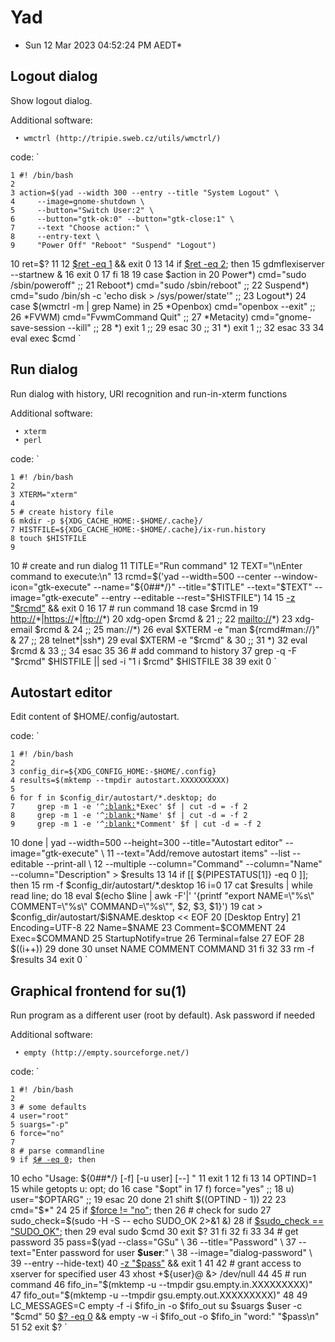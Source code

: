 =Yad=

*Sun 12 Mar 2023 04:52:24 PM AEDT*

== Logout dialog ==

Show logout dialog.

Additional software:

  • wmctrl (http://tripie.sweb.cz/utils/wmctrl/)

code:
`
 1 #! /bin/bash
 2
 3 action=$(yad --width 300 --entry --title "System Logout" \
 4     --image=gnome-shutdown \
 5     --button="Switch User:2" \
 6     --button="gtk-ok:0" --button="gtk-close:1" \
 7     --text "Choose action:" \
 8     --entry-text \
 9     "Power Off" "Reboot" "Suspend" "Logout")
10 ret=$?
11
12 [[ $ret -eq 1 ]] && exit 0
13
14 if [[ $ret -eq 2 ]]; then
15     gdmflexiserver --startnew &
16     exit 0
17 fi
18
19 case $action in
20     Power*) cmd="sudo /sbin/poweroff" ;;
21     Reboot*) cmd="sudo /sbin/reboot" ;;
22     Suspend*) cmd="sudo /bin/sh -c 'echo disk > /sys/power/state'" ;;
23     Logout*)
24     case $(wmctrl -m | grep Name) in
25         *Openbox) cmd="openbox --exit" ;;
26         *FVWM) cmd="FvwmCommand Quit" ;;
27             *Metacity) cmd="gnome-save-session --kill" ;;
28         *) exit 1 ;;
29     esac
30     ;;
31     *) exit 1 ;;
32 esac
33
34 eval exec $cmd
`

== Run dialog ==

Run dialog with history, URI recognition and run-in-xterm functions

Additional software:

  • xterm
  • perl

code:
`
 1 #! /bin/bash
 2
 3 XTERM="xterm"
 4
 5 # create history file
 6 mkdir -p ${XDG_CACHE_HOME:-$HOME/.cache}/
 7 HISTFILE=${XDG_CACHE_HOME:-$HOME/.cache}/ix-run.history
 8 touch $HISTFILE
 9
10 # create and run dialog
11 TITLE="Run command"
12 TEXT="\nEnter command to execute:\n"
13 rcmd=$('yad --width=500 --center --window-icon="gtk-execute" --name="${0##*/}" --title="$TITLE" --text="$TEXT" --image="gtk-execute" --entry --editable --rest="$HISTFILE")
14
15 [[ -z "$rcmd" ]] && exit 0
16
17 # run command
18 case $rcmd in
19     http://*|https://*|ftp://*)
20     xdg-open $rcmd &
21     ;;
22     mailto://*)
23     xdg-email $rcmd &
24     ;;
25     man://*)
26     eval $XTERM -e "man ${rcmd#man://}" &
27     ;;
28     telnet*|ssh*)
29     eval $XTERM -e "$rcmd" &
30     ;;
31     *)
32     eval $rcmd &
33     ;;
34 esac
35
36 # add command to history
37 grep -q -F "$rcmd" $HISTFILE || sed -i "1 i $rcmd" $HISTFILE
38
39 exit 0
`
== Autostart editor ==

Edit content of $HOME/.config/autostart.

code:
`
 1 #! /bin/bash
 2
 3 config_dir=${XDG_CONFIG_HOME:-$HOME/.config}
 4 results=$(mktemp --tmpdir autostart.XXXXXXXXXX)
 5
 6 for f in $config_dir/autostart/*.desktop; do
 7     grep -m 1 -e '^[[:blank:]]*Exec' $f | cut -d = -f 2
 8     grep -m 1 -e '^[[:blank:]]*Name' $f | cut -d = -f 2
 9     grep -m 1 -e '^[[:blank:]]*Comment' $f | cut -d = -f 2
10 done | yad --width=500 --height=300 --title="Autostart editor" --image="gtk-execute" \
11            --text="Add/remove autostart items" --list --editable --print-all \
12            --multiple --column="Command" --column="Name" --column="Description" > $results
13
14 if [[ ${PIPESTATUS[1]} -eq 0 ]]; then
15     rm -f $config_dir/autostart/*.desktop
16     i=0
17     cat $results | while read line; do
18         eval $(echo $line | awk -F'|' '{printf "export NAME=\"%s\" COMMENT=\"%s\" COMMAND=\"%s\"", $2, $3, $1}')
19         cat > $config_dir/autostart/$i$NAME.desktop << EOF
20 [Desktop Entry]
21 Encoding=UTF-8
22 Name=$NAME
23 Comment=$COMMENT
24 Exec=$COMMAND
25 StartupNotify=true
26 Terminal=false
27 EOF
28     $((i++))
29     done
30     unset NAME COMMENT COMMAND
31 fi
32
33 rm -f $results
34 exit 0
`
== Graphical frontend for su(1) ==

Run program as a different user (root by default). Ask password if needed

Additional software:

  • empty (http://empty.sourceforge.net/)

code:
`
 1 #! /bin/bash
 2
 3 # some defaults
 4 user="root"
 5 suargs="-p"
 6 force="no"
 7
 8 # parse commandline   
 9 if [[ $# -eq 0 ]]; then
10     echo "Usage: ${0##*/} [-f] [-u user] [--] "
11     exit 1
12 fi
13
14 OPTIND=1
15 while getopts u: opt; do
16     case "$opt" in
17         f) force="yes" ;;
18         u) user="$OPTARG" ;;
19     esac
20 done
21 shift $((OPTIND - 1))
22
23 cmd="$*"
24
25 if [[ $force != "no" ]]; then
26     # check for sudo
27     sudo_check=$(sudo -H -S -- echo SUDO_OK 2>&1 &)
28     if [[ $sudo_check == "SUDO_OK" ]]; then
29         eval sudo $cmd
30         exit $?
31     fi
32 fi
33
34 # get password
35 pass=$(yad --class="GSu" \
36     --title="Password" \
37     --text="Enter password for user <b>$user</b>:" \
38     --image="dialog-password" \
39     --entry --hide-text)
40 [[ -z "$pass" ]] && exit 1
41
42 # grant access to xserver for specified user
43 xhost +${user}@ &> /dev/null
44
45 # run command
46 fifo_in="$(mktemp -u --tmpdir gsu.empty.in.XXXXXXXXX)"
47 fifo_out="$(mktemp -u --tmpdir gsu.empty.out.XXXXXXXXX)"
48
49 LC_MESSAGES=C empty -f -i $fifo_in -o $fifo_out su $suargs $user -c "$cmd"
50 [[ $? -eq 0 ]] && empty -w -i $fifo_out -o $fifo_in "word:" "$pass\n"
51
52 exit $?
`



